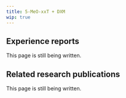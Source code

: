 ---
title: 5-MeO-xxT + DXM
wip: true
---

## Experience reports

This page is still being written.

## Related research publications

This page is still being written.

